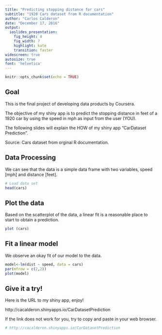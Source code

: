 ```yaml
---
title: "Predicting stopping distance for cars"
subtitle: "1920 Cars dataset from R documentation"
author: "Carlos Calderon"
date: "December 17, 2016"
output: 
  ioslides_presentation: 
    fig_height: 4
    fig_width: 7
    highlight: kate
    transition: faster
widescreen: true
autosize: true
font: 'helvetica'
---
```


```r
knitr::opts_chunk$set(echo = TRUE)
```

## Goal

This is the final project of developing data products by Coursera. 

The objective of my shiny app is to predict the stopping distance in feet of a 1920 car by using the speed in mph as input from the user (YOU). 

The following slides will explain the HOW of my shiny app "CarDataset Prediction". 

Source:
Cars dataset from orginal R documentation.

## Data Processing
We can see that the data is a simple data frame with two variables, speed [mph] and distance [feet].
```r
# Load data set
head(cars)

```

## Plot the data
Based on the scatterplot of the data, a linear fit is a reasonable place to start to obtain a prediction.

```r
plot (cars)
```

## Fit a linear model
We observe an okay fit of our model to the data.
```r
model<-lm(dist ~ speed, data = cars)
par(mfrow = c(2,2))
plot(model)
```

## Give it a try!

Here is the URL to my shiny app, enjoy!

http://cacalderon.shinyapps.io/CarDatasetPrediction

If the link does not work for you, try to copy and paste in your web browser. 

```r
# http://cacalderon.shinyapps.io/CarDatasetPrediction
```




